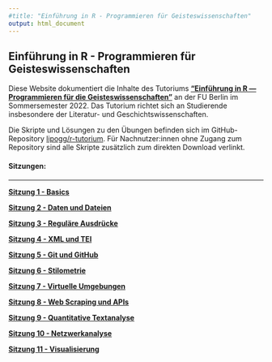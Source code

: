```yaml
---
#title: "Einführung in R - Programmieren für Geisteswissenschaften"
output: html_document
---
```


## Einführung in R - Programmieren für Geisteswissenschaften

Diese Website dokumentiert die Inhalte des Tutoriums **["Einführung in R — Programmieren für die Geisteswissenschaften"](https://www.fu-berlin.de/vv/de/lv/734035)** an der FU Berlin im Sommersemester 2022. Das Tutorium richtet sich an Studierende insbesondere der Literatur- und Geschichtswissenschaften.

Die Skripte und Lösungen zu den Übungen befinden sich im GitHub-Repository [lipogg/r-tutorium](https://github.com/lipogg/r-tutorium). Für Nachnutzer:innen ohne Zugang zum Repository sind alle Skripte zusätzlich zum direkten Download verlinkt. 

#### Sitzungen:

----------------
**[Sitzung 1 - Basics](tutorium1_250422_basics.html)** 

**[Sitzung 2 - Daten und Dateien](tutorium2_020522_dateien.html)**

**[Sitzung 3 - Reguläre Ausdrücke](tutorium3_09052022_regex.html)**

**[Sitzung 4 - XML und TEI](tutorium4_16052022_xml.html)**

**[Sitzung 5 - Git und GitHub](tutorium5_230522_github.html)**

**[Sitzung 6 - Stilometrie](tutorium6_130622_stilometrie.html)**

**[Sitzung 7 - Virtuelle Umgebungen](tutorium7_200622_virtuelle_umgebungen.html)**

**[Sitzung 8 - Web Scraping und APIs](tutorium8_27062022_webscraping.html)**

**[Sitzung 9 - Quantitative Textanalyse](tutorium9_04072022_textanalyse.html)**

**[Sitzung 10 - Netzwerkanalyse](tutorium10_11072022_netzwerke.html)**

**[Sitzung 11 - Visualisierung](tutorium11_18072022_visualisierung.html)**

